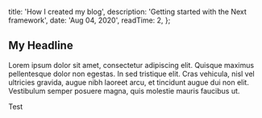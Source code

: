
  title: 'How I created my blog',
  description: 'Getting started with the Next framework',
  date: 'Aug 04, 2020',
  readTime: 2,
};


## My Headline

Lorem ipsum dolor sit amet, consectetur adipiscing elit. Quisque maximus pellentesque dolor non egestas. In sed tristique elit. Cras vehicula, nisl vel ultricies gravida, augue nibh laoreet arcu, et tincidunt augue dui non elit. Vestibulum semper posuere magna, quis molestie mauris faucibus ut.

<ScreenReadersOnly>Test</ScreenReadersOnly>
